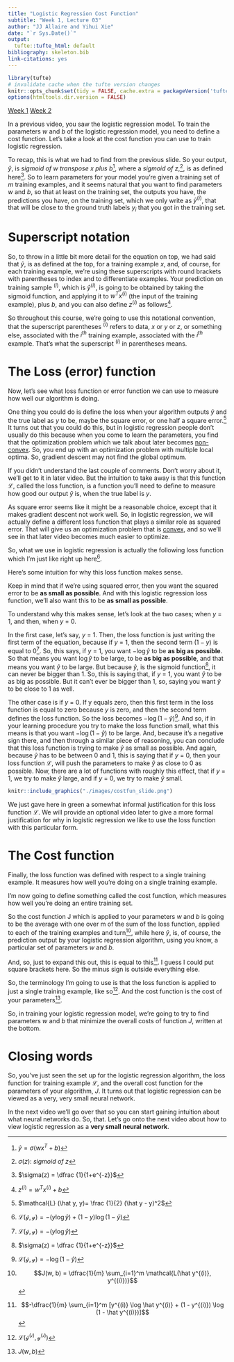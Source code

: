 ```yaml
---
title: "Logistic Regression Cost Function"
subtitle: "Week 1, Lecture 03"
author: "JJ Allaire and Yihui Xie"
date: "`r Sys.Date()`"
output:
  tufte::tufte_html: default
bibliography: skeleton.bib
link-citations: yes
---
```


```r
library(tufte)
# invalidate cache when the tufte version changes
knitr::opts_chunk$set(tidy = FALSE, cache.extra = packageVersion('tufte'))
options(htmltools.dir.version = FALSE)
```

[Week 1](week_01.html) [Week 2](week_02.html)

In a previous video, you saw the logistic regression model. To train the parameters $w$ and $b$ of the logistic regression model, you need to define a cost function. Let's take a look at the cost function you can use to train logistic regression. 

To recap, this is what we had to find from the previous slide. So your output, $\hat y$, is *sigmoid of w transpose x plus b*^[$\hat y = \sigma(w x^T + b)$], where a *sigmoid of z*,^[$\sigma(z)$: *sigmoid of z*], is as defined here^[$\sigma(z) = \dfrac {1}{1+e^{-z}}$]. So to learn parameters for your model you're given a training set of $m$ training examples, and it seems natural that you want to find parameters $w$ and $b$, so that at least on the training set, the outputs you have, the predictions you have, on the training set, which we only write as $\hat y^{(i)}$, that that will be close to the ground truth labels $y_i$ that you got in the training set. 

# Superscript notation
So, to throw in a little bit more detail for the equation on top, we had said that $\hat y$, is as defined at the top, for a training example $x$, and, of course, for each training example, we're using these superscripts with round brackets with parentheses to index and to differentiate examples. Your prediction on training sample $^{(i)}$, which is $\hat y^{(i)}$, is going to be obtained by taking the sigmoid function, and applying it to $w^T x^{(i)}$ (the input of the training example), plus $b$, and you can also define $z^{(i)}$ as follows^[$z^{(i)} = w^T x^{(i)} + b$]. 

So throughout this course, we're going to use this notational convention, that the superscript parentheses $^{(i)}$ refers to data, $x$ or $y$ or $z$, or something else, associated with the $i^{th}$ training example, associated with the $i^{th}$ example. That's what the superscript $^{(i)}$ in parentheses means. 


# The Loss (error) function
Now, let's see what loss function or error function we can use to measure how well our algorithm is doing. 

One thing you could do is define the loss when your algorithm outputs $\hat y$ and the true label as $y$ to be, maybe the square error, or one half a square error.^[$\mathcal{L} (\hat y, y)= \frac {1}{2} (\hat y - y)^2$] It turns out that you could do this, but in logistic regression people don't usually do this because when you come to learn the parameters, you find that the optimization problem which we talk about later becomes [non-convex](). So, you end up with an optimization problem with multiple local optima. So, gradient descent may not find the global optimum.

If you didn't understand the last couple of comments. Don't worry about it, we'll get to it in later video. But the intuition to take away is that this function $\mathcal{L}$, called the loss function, is a function you'll need to define to measure how good our output $\hat y$ is, when the true label is $y$. 

As square error seems like it might be a reasonable choice, except that it makes gradient descent not work well. So, in logistic regression, we will actually define a different loss function that plays a similar role as squared error. That will give us an optimization problem that is [convex](), and so we'll see in that later video becomes much easier to optimize. 

So, what we use in logistic regression is actually the following loss function which I'm just like right up here^[$\mathcal{L(\hat y, y)} = -(y \log \hat y) + (1-y) \log(1 - \hat y)$]. 

Here's some intuition for why this loss function makes sense. 

Keep in mind that if we're using squared error, then you want the squared error to be **as small as possible**. And with this logistic regression loss function, we'll also want this to be **as small as possible**. 

To understand why this makes sense, let's look at the two cases; when $y$ = 1, and then, when $y$ = 0. 


In the first case, let's say, $y$ = 1. Then, the loss function is just writing the first term of the equation, because if $y$ = 1, then the second term $(1 - y)$ is equal to 0^[$\mathcal{L(\hat y, y)} = -(y \log \hat y)$]. So, this says, if $y$ = 1, you want $-\log \hat y$ to be **as big as possible**. So that means you want $\log \hat y$ to be large, to be **as big as possible**, and that means you want $\hat y$ to be large. But because $\hat y$, is the sigmoid function^[$\sigma(z) = \dfrac {1}{1+e^{-z}}$], it can never be bigger than 1. So, this is saying that, if $y$ = 1, you want $\hat y$ to be as big as possible. But it can't ever be bigger than 1, so, saying you want $\hat y$ to be close to 1 as well. 

The other case is if $y$ = 0. If y equals zero, then this first term in the loss function is equal to zero because $y$ is zero, and then the second term defines the loss function. So the loss becomes $-\log (1 - \hat y)$^[$\mathcal{L(\hat y, y)} = -\log (1 - \hat y)$]. And so, if in your learning procedure you try to make the loss function small, what this means is that you want $-\log (1 - \hat y)$ to be large. And, because it's a negative sign there, and then through a similar piece of reasoning, you can conclude that this loss function is trying to make $\hat y$ as small as possible. And again, because $\hat y$ has to be between 0 and 1, this is saying that if $y$ = 0, then your loss function $\mathcal{L}$, will push the parameters to make $\hat y$ as close to 0 as possible. Now, there are a lot of functions with roughly this effect, that if $y$ = 1, we try to make $\hat y$ large, and if $y$ = 0, we try to make $\hat y$ small. 

```r
knitr::include_graphics("./images/costfun_slide.png")
```

We just gave here in green a somewhat informal justification for this loss function $\mathcal{L}$. We will provide an optional video later to give a more formal justification for why in logistic regression we like to use the loss function with this particular form. 

# The Cost function
Finally, the loss function was defined with respect to a single training example. It measures how well you're doing on a single training example. 

I'm now going to define something called the cost function, which measures how well you're doing an entire training set. 

So the cost function J which is applied to your parameters $w$ and $b$ is going to be the average with one over m of the sum of the loss function, applied to each of the training examples and turn^[$$J(w, b) = \dfrac{1}{m} \sum_{i=1}^m \mathcal{L(\hat y^{(i)}, y^{(i)})}$$], while here $\hat y$, is, of course, the prediction output by your logistic regression algorithm, using you know, a particular set of parameters $w$ and $b$. 


And, so, just to expand this out, this is equal to this^[$$-\dfrac{1}{m} \sum_{i=1}^m [y^{(i)} \log \hat y^{(i)} + (1 - y^{(i)}) \log (1 - \hat y^{(i)})]$$]. I guess I could put square brackets here. So the minus sign is outside everything else. 

So, the terminology I'm going to use is that the loss function is applied to just a single training example, like so^[$\mathcal{L(\hat y^{(i)}, y^{(i)})}$]. And the cost function is the cost of your parameters^[$J(w, b)$]. 

So, in training your logistic regression model, we're going to try to find parameters $w$ and $b$ that minimize the overall costs of function $J$, written at the bottom.

# Closing words

So, you've just seen the set up for the logistic regression algorithm, the loss function for training example $\mathcal{L}$, and the overall cost function for the parameters of your algorithm, $J$. It turns out that logistic regression can be viewed as a very, very small neural network. 

In the next video we'll go over that so you can start gaining intuition about what neural networks do. So, that. Let's go onto the next video about how to view logistic regression as a **very small neural network**.
